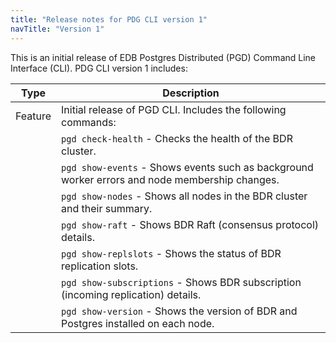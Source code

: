 ```yaml
---
title: "Release notes for PDG CLI version 1"
navTitle: "Version 1"
---
```


This is an initial release of EDB Postgres Distributed (PGD) Command Line Interface (CLI). PDG CLI version 1 includes:

| Type    | Description                                                                                     |
| ------- | ----------------------------------------------------------------------------------------------- |
| Feature | Initial release of PGD CLI. Includes the following commands:                                    |
|         | `pgd check-health` - Checks the health of the BDR cluster.                                      |
|         | `pgd show-events` - Shows events such as background worker errors and node membership changes.  |
|         | `pgd show-nodes` - Shows all nodes in the BDR cluster and their summary.                        |
|         | `pgd show-raft` - Shows BDR Raft (consensus protocol) details.                                  |
|         | `pgd show-replslots` - Shows the status of BDR replication slots.                               |
|         | `pgd show-subscriptions` - Shows BDR subscription (incoming replication) details.               |
|         | `pgd show-version` - Shows the version of BDR and Postgres installed on each node.              |
 